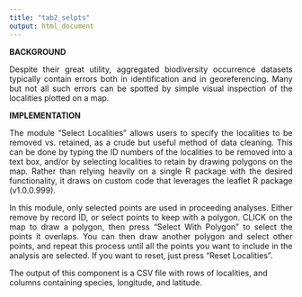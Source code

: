 ```yaml
---
title: "tab2_selpts"
output: html_document
---
```

**BACKGROUND**  
<p align="justify">
Despite their great utility, aggregated biodiversity occurrence datasets typically contain errors both in identification and in georeferencing. Many but not all such errors can be spotted by simple visual inspection of the localities plotted on a map.  
</p>
**IMPLEMENTATION**
<p align="justify">
The module “Select Localities” allows users to specify the localities to be removed vs. retained, as a crude but useful method of data cleaning. This can be done by typing the ID numbers of the localities to be removed into a text box, and/or by selecting localities to retain by drawing polygons on the map. Rather than relying heavily on a single R package with the desired functionality, it draws on custom code that leverages the leaflet R package (v1.0.0.999).
</p>
<p align="justify">
In this module, only selected points are used in proceeding analyses. Either remove by record ID, or select points to keep with a polygon. CLICK on the map to draw a polygon, then press "Select With Polygon" to select the points it overlaps. You can then draw another polygon and select other points, and repeat this process until all the points you want to include in the analysis are selected. If you want to reset, just press "Reset Localities".
</p>
<p align="justify">
The output of this component is a CSV file with rows of localities, and columns containing species,
longitude, and latitude.
